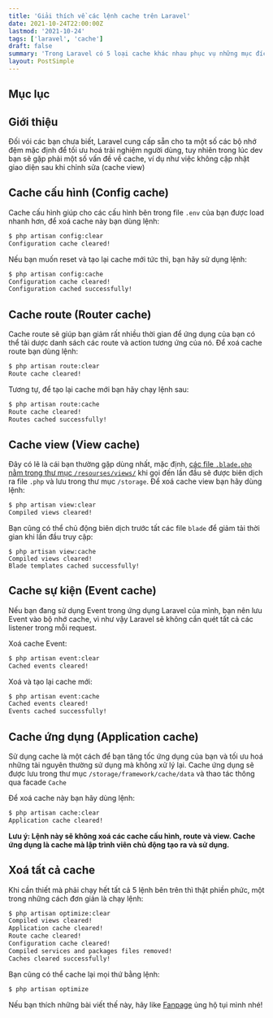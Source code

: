 ```yaml
---
title: 'Giải thích về các lệnh cache trên Laravel'
date: 2021-10-24T22:00:00Z
lastmod: '2021-10-24'
tags: ['laravel', 'cache']
draft: false
summary: 'Trong Laravel có 5 loại cache khác nhau phục vụ những mục đích khác nhau, xem đó là gì nhé.'
layout: PostSimple
---
```


## Mục lục

<TOCInline toc={props.toc} exclude="Mục lục" toHeading={3} />

## Giới thiệu

Đối vói các bạn chưa biết, Laravel cung cấp sẵn cho ta một số các bộ nhớ đệm mặc định để tối ưu hoá trải nghiệm người dùng, tuy nhiên trong lúc dev bạn sẽ gặp phải một số vấn đề về cache, ví dụ như việc không cập nhật giao diện sau khi chỉnh sửa (cache view)

## Cache cấu hình (Config cache)

Cache cấu hình giúp cho các cấu hình bên trong file `.env` của bạn được load nhanh hơn, để xoá cache này bạn dùng lệnh:

```bash
$ php artisan config:clear
Configuration cache cleared!
```

Nếu bạn muốn reset và tạo lại cache mới tức thì, bạn hãy sử dụng lệnh:

```bash
$ php artisan config:cache
Configuration cache cleared!
Configuration cached successfully!
```

## Cache route (Router cache)

Cache route sẽ giúp bạn giảm rất nhiều thời gian để ứng dụng của bạn có thể tải dược danh sách các route và action tương ứng của nó. Để xoá cache route bạn dùng lệnh:

```bash
$ php artisan route:clear
Route cache cleared!
```

Tương tự, để tạo lại cache mới bạn hãy chạy lệnh sau:

```bash
$ php artisan route:cache
Route cache cleared!
Routes cached successfully!
```

## Cache view (View cache)

Đây có lẽ là cái bạn thường gặp dùng nhất, mặc định, [các file `.blade.php` nằm trong thư mục `/resourses/views/`](https://heliotech.me/blog/to-chuc-thu-muc-views-cho-cac-du-an-laravel) khi gọi đến lần đầu sẽ được biên dịch ra file `.php` và lưu trong thư mục `/storage`. Để xoá cache view bạn hãy dùng lệnh:

```bash
$ php artisan view:clear
Compiled views cleared!
```

Bạn cũng có thể chủ động biên dịch trước tất các file `blade` để giảm tải thời gian khi lần đầu truy cập:

```
$ php artisan view:cache
Compiled views cleared!
Blade templates cached successfully!
```

## Cache sự kiện (Event cache)

Nếu bạn đang sử dụng Event trong ứng dụng Laravel của mình, bạn nên lưu Event vào bộ nhớ cache, vì như vậy Laravel sẽ không cần quét tất cả các listener trong mỗi request.

Xoá cache Event:

```bash
$ php artisan event:clear
Cached events cleared!
```

Xoá và tạo lại cache mới:

```bash
$ php artisan event:cache
Cached events cleared!
Events cached successfully!
```

## Cache ứng dụng (Application cache)

Sử dụng cache là một cách để bạn tăng tốc ứng dụng của bạn và tối ưu hoá những tài nguyên thường sử dụng mà không xử lý lại. Cache ứng dụng sẽ được lưu trong thư mục `/storage/framework/cache/data` và thao tác thông qua facade `Cache`

Để xoá cache này bạn hãy dùng lệnh:

```bash
$ php artisan cache:clear
Application cache cleared!
```

**Lưu ý: Lệnh này sẽ không xoá các cache cấu hình, route và view. Cache ứng dụng là cache mà lập trình viên chủ động tạo ra và sử dụng.**

## Xoá tất cả cache

Khi cần thiết mà phải chạy hết tất cả 5 lệnh bên trên thì thật phiền phức, một trong những cách đơn giản là chạy lệnh:

```bash
$ php artisan optimize:clear
Compiled views cleared!
Application cache cleared!
Route cache cleared!
Configuration cache cleared!
Compiled services and packages files removed!
Caches cleared successfully!
```

Bạn cũng có thể cache lại mọi thứ bằng lệnh:

```bash
$ php artisan optimize
```

Nếu bạn thích những bài viết thế này, hãy like [Fanpage](http://fb.com/heliotech.me) [](http://fb.com/heliotech-me)ủng hộ tụi mình nhé!
